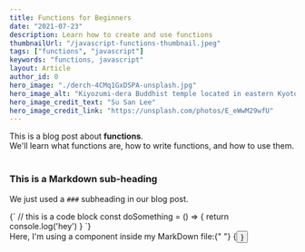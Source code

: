 ```yaml
---
title: Functions for Beginners
date: "2021-07-23"
description: Learn how to create and use functions
thumbnailUrl: "/javascript-functions-thumbnail.jpeg"
tags: ["functions", "javascript"]
keywords: "functions, javascript"
layout: Article
author_id: 0
hero_image: "./derch-4CMq1GxDSPA-unsplash.jpg"
hero_image_alt: "Kiyozumi-dera Buddhist temple located in eastern Kyoto, Japan"
hero_image_credit_text: "Su San Lee"
hero_image_credit_link: "https://unsplash.com/photos/E_eWwM29wfU"
---
```


<div>
  This is a blog post about <strong>functions</strong>. <br />
  We'll learn what functions are, how to write functions, and how to use them.
</div>

<br />

### This is a Markdown sub-heading

We just used a `###` subheading in our blog post.

<StaticCodeSnippet language="js">
  {`
  // this is a code block
  const doSomething = () => {
    return console.log('hey')
  }
  `}
</StaticCodeSnippet>

<div>
  Here, I'm using a component inside my MarkDown file:{" "}
  {<Button text={"Click me"} />}
</div>
